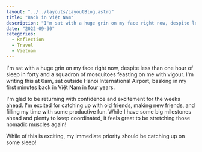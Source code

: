 ```yaml
---
layout: "../../layouts/LayoutBlog.astro"
title: "Back in Việt Nam"
description: "I'm sat with a huge grin on my face right now, despite less than one hour of sleep in forty and a squadron of mosquitoes feasting on me with vigour."
date: "2022-09-30"
categories:
  - Reflection
  - Travel
  - Vietnam
---
```


I'm sat with a huge grin on my face right now, despite less than one hour of sleep in forty and a squadron of mosquitoes feasting on me with vigour. I'm writing this at 6am, sat outside Hanoi International Airport, basking in my first minutes back in Việt Nam in four years.

I'm glad to be returning with confidence and excitement for the weeks ahead. I'm excited for catching up with old friends, making new friends, and filling my time with some productive fun. While I have some big milestones ahead and plenty to keep coordinated, it feels great to be stretching those nomadic muscles again!

While of this is exciting, my immediate priority should be catching up on some sleep!